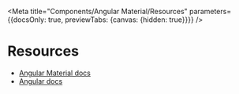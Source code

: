 
<Meta
	title="Components/Angular Material/Resources"
	parameters={{docsOnly: true, previewTabs: {canvas: {hidden: true}}}}
/>

# Resources

- [Angular Material docs](https://material.angular.io)
- [Angular docs](https://angular.io)
